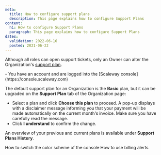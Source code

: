 ```yaml
---
meta:
  title: How to configure support plans
  description: This page explains how to configure Support Plans
content:
  h1: How to configure Support Plans
  paragraph: This page explains how to configure Support Plans
dates:
  validation: 2022-06-16
  posted: 2021-06-22
---
```


Although all roles can open support tickets, only an Owner can alter the Organization's [support plan](/console/my-account/concepts/#support-plan/). 

<Message type="requirement">
  - You have an account and are logged into the [Scaleway console](https://console.scaleway.com) 
</Message>

The default support plan for an Organization is the **Basic** plan, but it can be upgraded on the **Support Plan** tab of the Organization page:

<Lightbox src="scaleway-support-plans-overview.webp" alt="" />

- Select a plan and click **Choose this plan** to proceed. A pop-up displays with a disclaimer message informing you that your payment will be made automatically on the current month's invoice. Make sure you have carefully read the message.
- Click **I understand** to confirm the change. 

<Lightbox src="scaleway-support-plan-confirmation.webp" alt="" />

An overview of your previous and current plans is available under **Support Plans History**.

<Lightbox src="scaleway-support-history.webp" alt="" />


<Navigation title="See Also">
  <PreviousButton to="/console/my-account/how-to/change-console-appearance">How to switch the color scheme of the console</PreviousButton>
  <NextButton to="/console/my-account/how-to/use-billing-alerts">How to use billing alerts</NextButton>
</Navigation>

